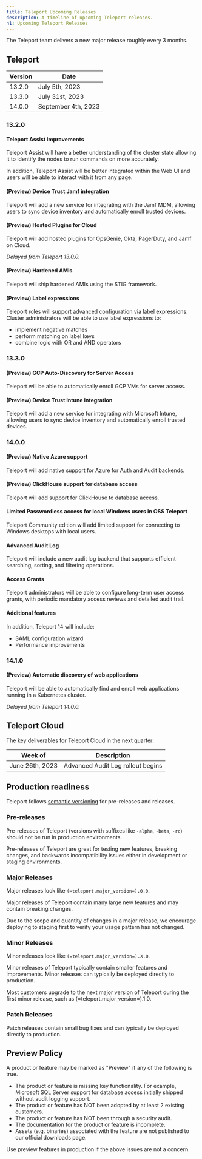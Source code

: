 ```yaml
---
title: Teleport Upcoming Releases
description: A timeline of upcoming Teleport releases.
h1: Upcoming Teleport Releases
---
```


The Teleport team delivers a new major release roughly every 3 months.

## Teleport

| Version | Date                |
|---------|---------------------|
| 13.2.0  | July 5th, 2023      |
| 13.3.0  | July 31st, 2023     |
| 14.0.0  | September 4th, 2023 |

### 13.2.0

#### Teleport Assist improvements

Teleport Assist will have a better understanding of the cluster state allowing it
to identify the nodes to run commands on more accurately.

In addition, Teleport Assist will be better integrated within the Web UI and users
will be able to interact with it from any page.

#### (Preview) Device Trust Jamf integration

Teleport will add a new service for integrating with the Jamf MDM, allowing
users to sync device inventory and automatically enroll trusted devices.

#### (Preview) Hosted Plugins for Cloud

Teleport will add hosted plugins for OpsGenie, Okta, PagerDuty, and Jamf on
Cloud.

*Delayed from Teleport 13.0.0.*

#### (Preview) Hardened AMIs

Teleport will ship hardened AMIs using the STIG framework.

#### (Preview) Label expressions

Teleport roles will support advanced configuration via label expressions.
Cluster administrators will be able to use label expressions to:

- implement negative matches
- perform matching on label keys
- combine logic with OR and AND operators

### 13.3.0

#### (Preview) GCP Auto-Discovery for Server Access

Teleport will be able to automatically enroll GCP VMs for server access.

#### (Preview) Device Trust Intune integration

Teleport will add a new service for integrating with Microsoft Intune, allowing
users to sync device inventory and automatically enroll trusted devices.

### 14.0.0

#### (Preview) Native Azure support

Teleport will add native support for Azure for Auth and Audit backends.

#### (Preview) ClickHouse support for database access

Teleport will add support for ClickHouse to database access.

#### Limited Passwordless access for local Windows users in OSS Teleport

Teleport Community edition will add limited support for connecting to Windows
desktops with local users.

#### Advanced Audit Log

Teleport will include a new audit log backend that supports efficient
searching, sorting, and filtering operations.

#### Access Grants

Teleport administrators will be able to configure long-term user access grants,
with periodic mandatory access reviews and detailed audit trail.

#### Additional features

In addition, Teleport 14 will include:

- SAML configuration wizard
- Performance improvements

### 14.1.0

#### (Preview) Automatic discovery of web applications

Teleport will be able to automatically find and enroll web applications running
in a Kubernetes cluster.

*Delayed from Teleport 14.0.0.*

## Teleport Cloud

The key deliverables for Teleport Cloud in the next quarter:

| Week of          | Description                                           |
|------------------|-------------------------------------------------------|
| June 26th, 2023  | Advanced Audit Log rollout begins                     |

## Production readiness

Teleport follows [semantic versioning](https://semver.org) for pre-releases and
releases.

### Pre-releases

Pre-releases of Teleport (versions with suffixes like `-alpha`, `-beta`, `-rc`)
should not be run in production environments.

Pre-releases of Teleport are great for testing new features, breaking changes,
and backwards incompatibility issues either in development or staging
environments.

### Major Releases

Major releases look like `(=teleport.major_version=).0.0`.

Major releases of Teleport contain many large new features and may contain
breaking changes.

Due to the scope and quantity of changes in a major release, we encourage
deploying to staging first to verify your usage pattern has not changed.

### Minor Releases

Minor releases look like `(=teleport.major_version=).X.0`.

Minor releases of Teleport typically contain smaller features and improvements.
Minor releases can typically be deployed directly to production.

Most customers upgrade to the next major version of Teleport during the first
minor release, such as (=teleport.major_version=).1.0.

### Patch Releases

Patch releases contain small bug fixes and can typically be deployed directly
to production.

## Preview Policy

A product or feature may be marked as "Preview" if any of the following is
true.

- The product or feature is missing key functionality. For example, Microsoft
  SQL Server support for database access initially shipped without audit
  logging support.
- The product or feature has NOT been adopted by at least 2 existing customers.
- The product or feature has NOT been through a security audit.
- The documentation for the product or feature is incomplete.
- Assets (e.g. binaries) associated with the feature are not published to our
  official downloads page.

Use preview features in production if the above issues are not a concern.
